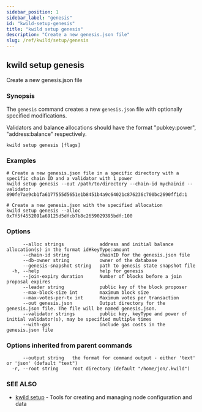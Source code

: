 ```yaml
---
sidebar_position: 1
sidebar_label: "genesis"
id: "kwild-setup-genesis"
title: "kwild setup genesis"
description: "Create a new genesis.json file"
slug: /ref/kwild/setup/genesis
---
```


## kwild setup genesis

Create a new genesis.json file

### Synopsis

The `genesis` command creates a new `genesis.json` file with optionally specified modifications.

Validators and balance allocations should have the format "pubkey:power", "address:balance" respectively.

```
kwild setup genesis [flags]
```

### Examples

```
# Create a new genesis.json file in a specific directory with a specific chain ID and a validator with 1 power
kwild setup genesis --out /path/to/directory --chain-id mychainid --validator 890fe7ae9cb1fa6177555d5651e1b8451b4a9c64021c876236c700bc2690ff1d:1

# Create a new genesis.json with the specified allocation
kwild setup genesis --alloc 0x7f5f4552091a69125d5dfcb7b8c2659029395bdf:100
```

### Options

```
      --alloc strings             address and initial balance allocation(s) in the format id#keyType:amount
      --chain-id string           chainID for the genesis.json file
      --db-owner string           owner of the database
      --genesis-snapshot string   path to genesis state snapshot file
  -h, --help                      help for genesis
      --join-expiry duration      Number of blocks before a join proposal expires
      --leader string             public key of the block proposer
      --max-block-size int        maximum block size
      --max-votes-per-tx int      Maximum votes per transaction
      --out genesis.json          Output directory for the genesis.json file. The file will be named genesis.json.
      --validator strings         public key, keyType and power of initial validator(s), may be specified multiple times
      --with-gas                  include gas costs in the genesis.json file
```

### Options inherited from parent commands

```
      --output string   the format for command output - either 'text' or 'json' (default "text")
  -r, --root string     root directory (default "/home/jon/.kwild")
```

### SEE ALSO

* [kwild setup](/docs/ref/kwild/setup)	 - Tools for creating and managing node configuration and data

